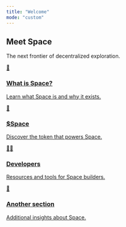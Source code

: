 ```yaml
---
title: "Welcome"
mode: "custom"
---
```


<section className="intro-hero">
<div className="intro-container">
<h1 className="intro-title">
Meet Space</h1>

<p className="intro-subtitle">
The next frontier of decentralized exploration.
</p>

<div className="intro-cards">
<a href="space/what-is-space" className="intro-card">
<span className="intro-card-icon">
🚀</span>

 <h3>
What is Space?</h3>

 <p>
Learn what Space is and why it exists.</p>

</a>

<a href="space/token-utility" className="intro-card">
<span className="intro-card-icon">
💫</span>

 <h3>
$Space</h3>

 <p>
Discover the token that powers Space.</p>

</a>

<a href="/developers" className="intro-card">
<span className="intro-card-icon">
👨‍💻</span>

 <h3>
Developers</h3>

 <p>
Resources and tools for Space builders.</p>

</a>

<a href="/another-section" className="intro-card">
<span className="intro-card-icon">
🌌</span>

 <h3>
Another section</h3>

 <p>
Additional insights about Space.</p>

</a>

</div>

</div>

</section>